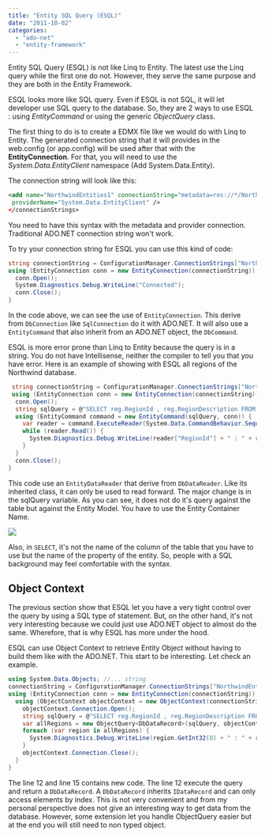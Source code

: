 ```yaml
---
title: "Entity SQL Query (ESQL)"
date: "2011-10-02"
categories: 
  - "ado-net"
  - "entity-framework"
---
```


Entity SQL Query (ESQL) is not like Linq to Entity. The latest use the Linq query while the first one do not. However, they serve the same purpose and they are both in the Entity Framework.

ESQL looks more like SQL query. Even if ESQL is not SQL, it will let developer use SQL query to the database. So, they are 2 ways to use ESQL : using _EntityCommand_ or using the generic _ObjectQuery_ class.

The first thing to do is to create a EDMX file like we would do with Linq to Entity. The generated connection string that it will provides in the web.config (or app.config) will be used after that with the **EntityConnection**. For that, you will need to use the _System.Data.EntityClient_ namespace (Add System.Data.Entity).

The connection string will look like this: 
```xml
<add name="NorthwindEntities1" connectionString="metadata=res://*/NorthwindModel.csdl|res://*/NorthwindModel.ssdl|res://*/NorthwindModel.msl;provider=System.Data.SqlClient;provider connection string=&quot;Data Source=PATRICK-PC\\SQLEXPRESS;Initial Catalog=Northwind;Integrated Security=True;MultipleActiveResultSets=True&quot;" 
 providerName="System.Data.EntityClient" />
</connectionStrings> 
```


You need to have this syntax with the metadata and provider connection. Traditional ADO.NET connection string won't work.

To try your connection string for ESQL you can use this kind of code:


```csharp
string connectionString = ConfigurationManager.ConnectionStrings["NorthwindEntities1"].ConnectionString; 
using (EntityConnection conn = new EntityConnection(connectionString)) { 
  conn.Open(); 
  System.Diagnostics.Debug.WriteLine("Connected"); 
  conn.Close(); 
} 
```

In the code above, we can see the use of `EntityConnection`. This derive from `DbConnection` like `SqlConnection` do it with ADO.NET. It will also use a `EntityCommand` that also inherit from an ADO.NET object, the `DbCommand`.

ESQL is more error prone than Linq to Entity because the query is in a string. You do not have Intellisense, neither the compiler to tell you that you have error. Here is an example of showing with ESQL all regions of the Northwind database.


```csharp
 string connectionString = ConfigurationManager.ConnectionStrings["NorthwindEntities1"].ConnectionString; 
 using (EntityConnection conn = new EntityConnection(connectionString)) { 
  conn.Open(); 
  string sqlQuery = @"SELECT reg.RegionId , reg.RegionDescription FROM NorthwindEntities1.Region as reg"; 
  using (EntityCommand command = new EntityCommand(sqlQuery, conn)) { 
    var reader = command.ExecuteReader(System.Data.CommandBehavior.SequentialAccess); 
    while (reader.Read()) { 
      System.Diagnostics.Debug.WriteLine(reader["RegionId"] + " : " + reader["RegionDescription"]); 
    } 
  } 
  conn.Close(); 
} 
```

This code use an `EntityDataReader` that derive from `DbDataReader`. Like its inherited class, it can only be used to read forward. The major change is in the sqlQuery variable. As you can see, it does not do it's query against the table but against the Entity Model. You have to use the Entity Container Name.

![](images/entitycontainername.png)

Also, in `SELECT`, it's not the name of the column of the table that you have to use but the name of the property of the entity. So, people with a SQL background may feel comfortable with the syntax.

## Object Context

The previous section show that ESQL let you have a very tight control over the query by using a SQL type of statement. But, on the other hand, it's not very interesting because we could just use ADO.NET object to almost do the same. Wherefore, that is why ESQL has more under the hood.

ESQL can use Object Context to retrieve Entity Object without having to build them like with the ADO.NET. This start to be interesting. Let check an example.

```csharp
using System.Data.Objects; //... string 
connectionString = ConfigurationManager.ConnectionStrings["NorthwindEntities1"].ConnectionString; 
using (EntityConnection conn = new EntityConnection(connectionString)) { 
  using (ObjectContext objectContext = new ObjectContext(connectionString)) { 
    objectContext.Connection.Open();
    string sqlQuery = @"SELECT reg.RegionId , reg.RegionDescription FROM NorthwindEntities1.Region as reg"; 
    var allRegions = new ObjectQuery<DbDataRecord>(sqlQuery, objectContext).ToList(); 
    foreach (var region in allRegions) { 
      System.Diagnostics.Debug.WriteLine(region.GetInt32(0) + " : " + region.GetString(1)); 
    } 
    objectContext.Connection.Close(); 
  } 
} 
```

The line 12 and line 15 contains new code. The line 12 execute the query and return a `DbDataRecord`. A `DbDataRecord` inherits `IDataRecord` and can only access elements by index. This is not very convenient and from my personal perspective does not give an interesting way to get data from the database. However, some extension let you handle ObjectQuery easier but at the end you will still need to non typed object.
